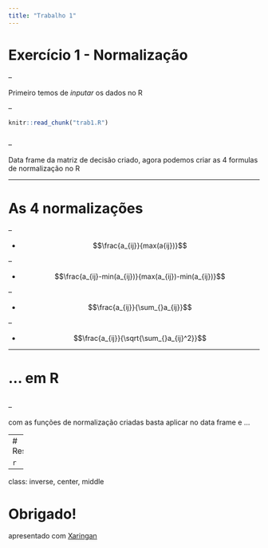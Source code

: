 ```yaml
---
title: "Trabalho 1"
---
```


# Exercício 1 - Normalização

--

Primeiro temos de *inputar* os dados no R

--

```r
knitr::read_chunk("trab1.R")
```

```r

```

--

Data frame da matriz de decisão criado, agora podemos criar as 4 formulas de normalização no R

---

# As 4 normalizações

--

- $$\frac{a_{ij}}{max(a{ij})}$$

--

- $$\frac{a_{ij}-min(a_{ij})}{max(a_{ij})-min(a_{ij})}$$

--

- $$\frac{a_{ij}}{\sum_{}a_{ij}}$$

--

- $$\frac{a_{ij}}{\sqrt{\sum_{}a_{ij}^2}}$$

---

# ... em R

```r

```

--

com as funções de normalização criadas basta aplicar no data frame e ...

---
# Resultados

```r

```
---
class: inverse, center, middle

# Obrigado!

apresentado com [Xaringan](https://slides.yihui.org/xaringan/#1)